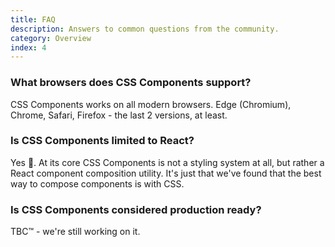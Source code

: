 ```yaml
---
title: FAQ
description: Answers to common questions from the community.
category: Overview
index: 4
---
```


### What browsers does CSS Components support?

CSS Components works on all modern browsers. Edge (Chromium), Chrome, Safari, Firefox - the last 2 versions, at least.

### Is CSS Components limited to React?

Yes 🤷. At its core CSS Components is not a styling system at all, but rather a React component composition utility. It's just that we've found that the best way to compose components is with CSS.

### Is CSS Components considered production ready?

TBC™ - we're still working on it.
